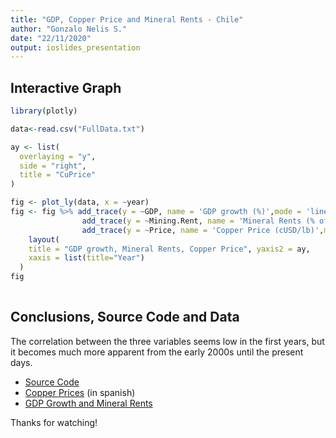 ```yaml
---
title: "GDP, Copper Price and Mineral Rents - Chile"
author: "Gonzalo Nelis S."
date: "22/11/2020"
output: ioslides_presentation
---
```


## Interactive Graph

```r
library(plotly)

data<-read.csv("FullData.txt")

ay <- list(
  overlaying = "y",
  side = "right",
  title = "CuPrice"
)

fig <- plot_ly(data, x = ~year)
fig <- fig %>% add_trace(y = ~GDP, name = 'GDP growth (%)',mode = 'lines') %>%
                add_trace(y = ~Mining.Rent, name = 'Mineral Rents (% of GDP)',mode = 'lines') %>%
                add_trace(y = ~Price, name = 'Copper Price (cUSD/lb)',mode = 'lines', yaxis = "y2") %>%
    layout(
    title = "GDP growth, Mineral Rents, Copper Price", yaxis2 = ay,
    xaxis = list(title="Year")
  )
fig
    
```


## Conclusions, Source Code and Data

The correlation between the three variables seems low in the first years, but it becomes much more apparent from the early 2000s until the present days.

- [Source Code](https://github.com/gnelis/DataProduct_week3)
- [Copper Prices](https://www.cochilco.cl/Paginas/Estadisticas/Bases%20de%20Datos/Precio-de-los-Metales.aspx) (in spanish)
- [GDP Growth and Mineral Rents](https://data.worldbank.org/country/chile)

Thanks for watching!





